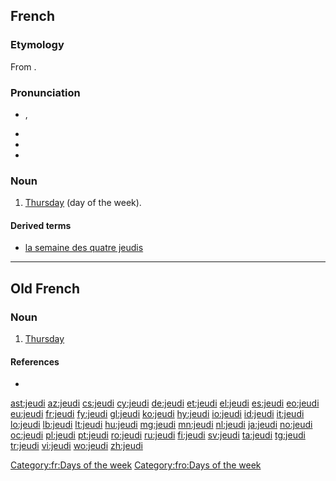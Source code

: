 ==French==

===Etymology===
From {{etyl|la|fr}} {{term|dies Iovis||day of Jupiter|lang=la}}.

===Pronunciation===
* {{IPA|/ʒø.di/|lang=fr}}, {{X-SAMPA|/Z2.di/}}
* {{audio|Fr-jeudi-fr-ouest.ogg|Audio (France)}}
* {{rhymes|i|lang=fr}}
* {{homophones|jeudis|lang=fr}}

===Noun===
{{fr-noun|m}}

# [[Thursday]] (day of the week).

====Derived terms====
* [[la semaine des quatre jeudis]]

[[Category:fr:Days of the week]]
----

==Old French==

===Noun===
{{fro-noun|m}}

# [[Thursday]]

====References====
* {{R:Godefroy|supplement=1}}<!--contains a long list of alternative forms, too long to list here-->

[[Category:fro:Days of the week]]

[[ast:jeudi]]
[[az:jeudi]]
[[cs:jeudi]]
[[cy:jeudi]]
[[de:jeudi]]
[[et:jeudi]]
[[el:jeudi]]
[[es:jeudi]]
[[eo:jeudi]]
[[eu:jeudi]]
[[fr:jeudi]]
[[fy:jeudi]]
[[gl:jeudi]]
[[ko:jeudi]]
[[hy:jeudi]]
[[io:jeudi]]
[[id:jeudi]]
[[it:jeudi]]
[[lo:jeudi]]
[[lb:jeudi]]
[[lt:jeudi]]
[[hu:jeudi]]
[[mg:jeudi]]
[[mn:jeudi]]
[[nl:jeudi]]
[[ja:jeudi]]
[[no:jeudi]]
[[oc:jeudi]]
[[pl:jeudi]]
[[pt:jeudi]]
[[ro:jeudi]]
[[ru:jeudi]]
[[fi:jeudi]]
[[sv:jeudi]]
[[ta:jeudi]]
[[tg:jeudi]]
[[tr:jeudi]]
[[vi:jeudi]]
[[wo:jeudi]]
[[zh:jeudi]]